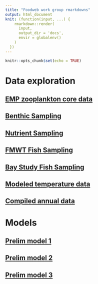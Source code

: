 ```yaml
---
title: "Foodweb work group rmarkdowns"
output: html_document
knit: (function(input, ...) {
    rmarkdown::render(
      input,
      output_dir = 'docs',
      envir = globalenv()
    )
  })
---
```


```r
knitr::opts_chunk$set(echo = TRUE)
```

# Data exploration

## [EMP zooplankton core data](zoop.html)
## [Benthic Sampling](benthic.html)
## [Nutrient Sampling](nutrient_data.html)
## [FMWT Fish Sampling](fish_FMWT.html)
## [Bay Study Fish Sampling](fish_BayStudy.html)
## [Modeled temperature data](Temperature.html)
## [Compiled annual data](annual_data_compiler.html)

# Models

## [Prelim model 1](Model1.html)
## [Prelim model 2](Model2.html)
## [Prelim model 3](Model3.html)
